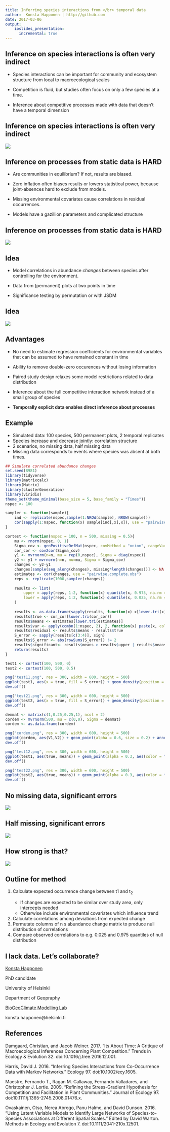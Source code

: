```yaml
---
title: Inferring species interactions from </br> temporal data
author:  Konsta Happonen | http://github.com
date: 2017-03-06
output:
    ioslides_presentation:
      incremental: true
---
```


## Inference on species interactions is often very indirect
- Species interactions can be important for community and ecosystem structure from local to macroecological scales

- Competition is fluid, but studies often focus on only a few species at a time.

- Inference about competitive processes made with data that doesn't have a temporal dimension

## Inference on species interactions is often very indirect
![](cors.png)

## Inference on processes from static data is HARD
- Are communities in equilibrium? If not, results are biased.

- Zero inflation often biases results or lowers statistical power, because joint-absences hard to exclude from models.

- Missing environmental covariates cause correlations in residual occurrences.

- Models have a gazillion parameters and complicated structure

## Inference on processes from static data is HARD
![](oulu_jsdm_hmsc.png)

## Idea
- Model correlations in abundance *changes* between species after controlling for the environment.

- Data from (permanent) plots at two points in time

- Significance testing by permutation or with JSDM

## Idea
![](corrs.png)

## Advantages
- No need to estimate regression coefficients for environmental variables that can be assumed to have remained constant in time

- Ability to remove double-zero occurences without losing information

- Paired study design relaxes some model restrictions related to data distribution

- Inference about the full competitive interaction network instead of a small group of species

- **Temporally explicit data enables direct inference about processes**

## Example
- Simulated data: 100 species, 500 permanent plots, 2 temporal replicates
- Species increase and decrease jointly: correlation structure
- 2 scenarios, no missing data, half missing data
- Missing data corresponds to events where species was absent at both times.

```r
## Simulate correlated abundance changes
set.seed(8981)
library(tidyverse)
library(matrixcalc)
library(Matrix)
library(clusterGeneration)
library(viridis)
theme_set(theme_minimal(base_size = 5, base_family = "Times"))
nspec <- 100

sampler <- function(sample){
    ind <- replicate(nspec,sample(1:NROW(sample), NROW(sample)))
    cor(sapply(1:nspec, function(x) sample[ind[,x],x]), use = "pairwise.complete.obs")
}

cortest <- function(nspec = 100, n = 500, missing = 0.5){
    mu <- rnorm(nspec, 0, 1)
    Sigma_cov <- genPositiveDefMat(nspec, covMethod = "onion", rangeVar = c(1,1))[[2]]
    cor_cor <- cov2cor(Sigma_cov)
    y1 <- mvrnorm(n=n, mu = rep(0,nspec), Sigma = diag(nspec))
    y2 <- y1 + mvrnorm(n=n, mu=mu, Sigma = Sigma_cov)
    changes <- y2-y1
    changes[sample(seq_along(changes), missing*length(changes))] <- NA
    estimates <- cor(changes, use = "pairwise.complete.obs")
    reps <- replicate(1000,sampler(changes))
    
    results <- list(
        upper = apply(reps, 1:2, function(x) quantile(x, 0.975, na.rm = TRUE)),
        lower = apply(reps, 1:2, function(x) quantile(x, 0.025, na.rm = TRUE))
    )
    
    results <- as.data.frame(sapply(results, function(x) x[lower.tri(x)]))
    results$true <- cor_cor[lower.tri(cor_cor)]
    results$means <- estimates[lower.tri(estimates)]
    results$var <- apply(combn(1:nspec, 2), 2, function(x) paste(x, collapse = "-"))
    results$residual <- results$means - results$true
    S_error <- sapply(results[c(3:4)], sign)
    results$S_error <- abs(rowSums(S_error)) != 2
    results$significant<- results$means > results$upper | results$means < results$lower
    return(results)
}

test1 <- cortest(100, 500, 0)
test2 <- cortest(100, 500, 0.5)

png("test11.png", res = 300, width = 600, height = 500)
ggplot(test1, aes(x = true, fill = S_error)) + geom_density(position = "fill") + geom_hline(yintercept = 0.05) + scale_fill_viridis(discrete = TRUE, begin = 0.8, end = .3, guide = FALSE) + labs(y = "Sign error rate", x = "True correlation")
dev.off()

png("test21.png", res = 300, width = 600, height = 500)
ggplot(test2, aes(x = true, fill = S_error)) + geom_density(position = "fill") + geom_hline(yintercept = 0.05) + scale_fill_viridis(discrete = TRUE, begin = 0.8, end = .3, guide = FALSE) + labs(y = "Sign error rate", x = "True correlation")
dev.off()

demmat <- matrix(c(1,0.25,0.25,1), ncol = 2)
cordem <- mvrnorm(500, mu = c(0,0), Sigma = demmat)
cordem <- as.data.frame(cordem)

png("cordem.png", res = 300, width = 600, height = 500)
ggplot(cordem, aes(V1,V2)) + geom_point(alpha = 0.6, size = 0.2) + annotate(x = 2, y = -2.5, label = "\U03C1 = 0.25", geom = "text", size = 3) + coord_fixed()
dev.off()
```

```r
png("test12.png", res = 300, width = 600, height = 500)
ggplot(test1, aes(true, means)) + geom_point(alpha = 0.3, aes(color = factor(significant*S_error+significant)), size = 0.3) + scale_color_viridis(discrete = TRUE, begin = 1, end = 0, guide=FALSE) + labs(x = "True correlation", y = "Estimate")
dev.off()

png("test22.png", res = 300, width = 600, height = 500)
ggplot(test2, aes(true, means)) + geom_point(alpha = 0.3, aes(color = factor(significant*S_error+significant)), size = 0.3) + scale_color_viridis(discrete = TRUE, begin = 1, end = 0, guide=FALSE) + labs(x = "True correlation", y = "Estimate")
dev.off()
```

## No missing data, significant errors
![](test12.png)

## Half missing, significant errors
![](test22.png)

## How strong is that?
![](cordem.png)

## Outline for method
1. Calculate expected occurrence change between t<sub1>1</sub> and t<sub>2</sub>
    - If changes are expected to be similar over study area, only intercepts needed
	- Otherwise include environmental covariates which influence trend
2. Calculate correlations among deviations from expected change
3. Permutate columns of n \times s abundance change matrix to produce null distribution of correlations
4. Compare observed correlations to e.g. 0.025 and 0.975 quantiles of null distribution

## I lack data. Let's collaborate?

[Konsta Happonen](https://twitter.com/koalha)

PhD candidate

University of Helsinki

Department of Geopraphy

[BioGeoClimate Modelling Lab](http://helsinki.fi/biogeoclimate)

konsta.happonen@helsinki.fi


## References {.smaller}
Damgaard, Christian, and Jacob Weiner. 2017. “Its About Time: A Critique of Macroecological Inferences Concerning Plant Competition.” Trends in Ecology & Evolution 32. doi:10.1016/j.tree.2016.12.001.

Harris, David J. 2016. “Inferring Species Interactions from Co-Occurrence Data with Markov Networks.” Ecology 97. doi:10.1002/ecy.1605.

Maestre, Fernando T., Ragan M. Callaway, Fernando Valladares, and Christopher J. Lortie. 2009. “Refining the Stress-Gradient Hypothesis for Competition and Facilitation in Plant Communities.” Journal of Ecology 97. doi:10.1111/j.1365-2745.2008.01476.x.

Ovaskainen, Otso, Nerea Abrego, Panu Halme, and David Dunson. 2016. “Using Latent Variable Models to Identify Large Networks of Species-to-Species Associations at Different Spatial Scales.” Edited by David Warton. Methods in Ecology and Evolution 7. doi:10.1111/2041-210x.12501.
